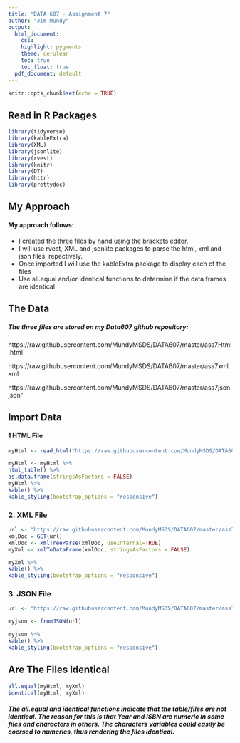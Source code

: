 ---
title: "DATA 607 - Assignment 7"
author: "Jim Mundy"
output:
  html_document:
    css:
    highlight: pygments
    theme: cerulean
    toc: true
    toc_float: true
  pdf_document: default
---


```{r setup, include=FALSE}
knitr::opts_chunk$set(echo = TRUE)

```

## Read in R Packages

```{r echo=TRUE, warning=FALSE, message=FALSE}
library(tidyverse)
library(kableExtra)
library(XML)
library(jsonlite)
library(rvest)
library(knitr)
library(DT)
library(httr)
library(prettydoc)
```

## My Approach

#### My approach follows:

* I created the three files by hand using the brackets editor.
* I will use rvest, XML and jsonlite packages to parse the html, xml and json files, repectively.
* Once imported I will use the kableExtra package to display each of the files
* Use all.equal and/or identical functions to determine if the data frames are identical


## The Data

##### The three files are stored on my Data607 github repository:

https://raw.githubusercontent.com/MundyMSDS/DATA607/master/ass7Html.html

https://raw.githubusercontent.com/MundyMSDS/DATA607/master/ass7xml.xml

https://raw.githubusercontent.com/MundyMSDS/DATA607/master/ass7json.json"


## Import Data

#### 1 HTML File

```{r echo=TRUE, warning=FALSE, message=FALSE}

myHtml <- read_html("https://raw.githubusercontent.com/MundyMSDS/DATA607/master/ass7Html.html")

myHtml <- myHtml %>% 
html_table() %>% 
as.data.frame(stringsAsFactors = FALSE) 
myHtml %>% 
kable() %>% 
kable_styling(bootstrap_options = "responsive")


```



### 2. XML File

```{r echo=TRUE, warning=FALSE, message=FALSE}

url <- "https://raw.githubusercontent.com/MundyMSDS/DATA607/master/ass7xml.xml"
xmlDoc = GET(url)
xmlDoc <- xmlTreeParse(xmlDoc, useInternal=TRUE)
myXml <- xmlToDataFrame(xmlDoc, stringsAsFactors = FALSE)

myXml %>% 
kable() %>% 
kable_styling(bootstrap_options = "responsive")


```


### 3. JSON File

```{r echo=TRUE, warning=FALSE, message=FALSE}

url <- "https://raw.githubusercontent.com/MundyMSDS/DATA607/master/ass7json.json"

myjson <- fromJSON(url) 

myjson %>% 
kable() %>% 
kable_styling(bootstrap_options = "responsive")


```


## Are The Files Identical

```{r echo=TRUE, warning=FALSE, message=FALSE}

all.equal(myHtml, myXml)
identical(myHtml, myXml)

```

##### The all.equal and identical functions indicate that the table/files are not identical. The reason for this is that Year and ISBN are numeric in some files and characters in others. The characters variables could easily be coersed to numerics, thus rendering the files identical. 